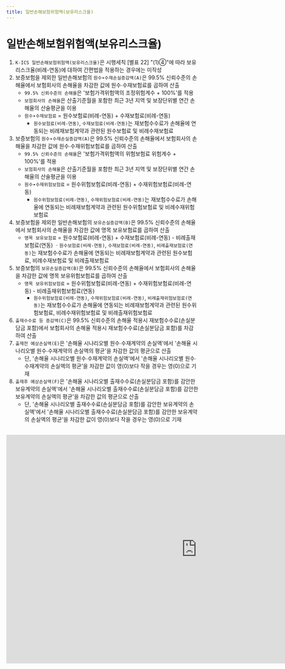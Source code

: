 ```yaml
---
title: 일반손해보험위험액(보유리스크율)
---
```

# 일반손해보험위험액(보유리스크율)

<Accordion multiple activeIndex={[]}>
<AccordionTab header="[작성 요령]">

1) `K-ICS 일반손해보험위험액(보유리스크율)`은 시행세칙 [별표 22] <OverlayDemo id ="416_나"/>"(1)④"에 따라 보유리스크율(비례-연동)에 대하여 간편법을 적용하는 경우에는 미작성
2) 보증보험을 제외한 일반손해보험의 `원수∙수재손실증감액(A)`은 99.5% 신뢰수준의 손해율에서 보험회사의 손해율을 차감한 값에 원수∙수재보험료를 곱하여 산출
   - `99.5% 신뢰수준의 손해율`은 '보험가격위험액의 조정위험계수 + 100%'를 적용
   - `보험회사의 손해율`은 산출기준월을 포함한 최근 3년 지역 및 보장단위별 연간 손해율의 산술평균을 이용
   - `원수∙수재보험료` = 원수보험료(비례-연동) + 수재보험료(비례-연동)
      - `원수보험료(비례-연동)`, `수재보험료(비례-연동)`는 재보험수수료가 손해율에 연동되는 비례재보험계약과 관련된 원수보험료 및 비례수재보험료
3) 보증보험의 `원수∙수재손실증감액(A)`은 99.5% 신뢰수준의 손해율에서 보험회사의 손해율을 차감한 값에 원수∙수재위험보험료를 곱하여 산출
   - `99.5% 신뢰수준의 손해율`은 '보험가격위험액의 위험보험료 위험계수 + 100%'를 적용
   - `보험회사의 손해율`은 산출기준월을 포함한 최근 3년 지역 및 보장단위별 연간 손해율의 산술평균을 이용
   - `원수∙수재위험보험료` = 원수위험보험료(비례-연동) + 수재위험보험료(비례-연동)
      - `원수위험보험료(비례-연동)`, `수재위험보험료(비례-연동)`는 재보험수수료가 손해율에 연동되는 비례재보험계약과 관련된 원수위험보험료 및 비례수재위험보험료
4) 보증보험을 제외한 일반손해보험의 `보유손실증감액(B)`은 99.5% 신뢰수준의 손해율에서 보험회사의 손해율을 차감한 값에 명목 보유보험료를 곱하여 산출
   - `명목 보유보험료` = 원수보험료(비례-연동) + 수재보험료(비례-연동) - 비례출재보험료(연동)
   ㆍ`원수보험료(비례-연동)`, `수재보험료(비례-연동)`, `비례출재보험료(연동)`는 재보험수수료가 손해율에 연동되는 비례재보험계약과 관련된 원수보험료, 비례수재보험료 및 비례출재보험료
5) 보증보험의 `보유손실증감액(B)`은 99.5% 신뢰수준의 손해율에서 보험회사의 손해율을 차감한 값에 명목 보유위험보험료를 곱하여 산출
   - `명목 보유위험보험료` = 원수위험보험료(비례-연동) + 수재위험보험료(비례-연동) - 비례출재위험보험료(연동)
      - `원수위험보험료(비례-연동)`, `수재위험보험료(비례-연동)`, `비례출재위험보험료(연동)`는 재보험수수료가 손해율에 연동되는 비례재보험계약과 관련된 원수위험보험료, 비례수재위험보험료 및 비례출재위험보험료
6) `출재수수료 등 증감액(C)`은 99.5% 신뢰수준의 손해율 적용시 재보험수수료(손실분담금 포함)에서 보험회사의 손해율 적용시 재보험수수료(손실분담금 포함)를 차감하여 산출
7) `출재전 예상손실액(E)`은 '손해율 시나리오별 원수∙수재계약의 손실액'에서 '손해율 시나리오별 원수∙수재계약의 손실액의 평균'을 차감한 값의 평균으로 산출
   - 단, '손해율 시나리오별 원수∙수재계약의 손실액'에서 '손해율 시나리오별 원수∙수재계약의 손실액의 평균'을 차감한 값이 영(0)보다 작을 경우는 영(0)으로 기재
8) `출재후 예상손실액(F)`은 '손해율 시나리오별 출재수수료(손실분담금 포함)를 감안한 보유계약의 손실액'에서 '손해율 시나리오별 출재수수료(손실분담금 포함)를 감안한 보유계약의 손실액의 평균'을 차감한 값의 평균으로 산출
   - 단, '손해율 시나리오별 출재수수료(손실분담금 포함)를 감안한 보유계약의 손실액'에서 '손해율 시나리오별 출재수수료(손실분담금 포함)를 감안한 보유계약의 손실액의 평균'을 차감한 값이 영(0)보다 작을 경우는 영(0)으로 기재

</AccordionTab>
</Accordion>

<br/>

<iframe width="1000" height="600" frameBorder="0" scrolling="no"
src="https://onedrive.live.com/embed?resid=AB5F66CE0CF8D024%2116554&authkey=%21ACzRWZavyE-79hc&em=2
&AllowTyping=True
&wdAllowInteractivity=False&ActiveCell='4-5'!F10&Item='4-5'!A7:K202
&wdHideGridlines=True
&wdDownloadButton=False
&waccluster=PSG3">
</iframe>
